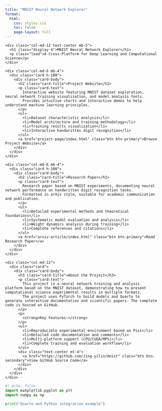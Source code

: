 ```yaml
---
title: "MNIST Neural Network Explorer"
format:
  html:
    css: styles.css
    toc: false
    page-layout: full
---
```


::: {.column-page}

<div class="container">
  <div class="row">
    <div class="col-md-12 text-center mb-5">
      <h1 class="display-4">MNIST Neural Network Explorer</h1>
      <p class="lead">A Cross-Platform for Deep Learning and Computational Science</p>
    </div>
  </div>
  
  <div class="row">
    <div class="col-md-6 mb-4">
      <div class="card h-100">
        <div class="card-body">
          <h2 class="card-title">Project Website</h2>
          <p class="card-text">
            Interactive website featuring MNIST dataset exploration, neural network training visualization, and model analysis tools.
            Provides intuitive charts and interactive demos to help understand machine learning principles.
          </p>
          <ul>
            <li>Dataset characteristic analysis</li>
            <li>Model architecture and training methodology</li>
            <li>Training results visualization</li>
            <li>Interactive handwritten digit recognition</li>
          </ul>
          <a href="project-page/index.html" class="btn btn-primary">Browse Project Website</a>
        </div>
      </div>
    </div>
    
    <div class="col-md-6 mb-4">
      <div class="card h-100">
        <div class="card-body">
          <h2 class="card-title">Research Paper</h2>
          <p class="card-text">
            Research paper based on MNIST experiments, documenting neural network performance on handwritten digit recognition tasks.
            Formatted in arXiv style, suitable for academic communication and publication.
          </p>
          <ul>
            <li>Detailed experimental methods and theoretical foundations</li>
            <li>Systematic model evaluation and analysis</li>
            <li>Weight dynamics analysis during training</li>
            <li>Complete references and citations</li>
          </ul>
          <a href="arxiv-article/index.html" class="btn btn-primary">Read Research Paper</a>
        </div>
      </div>
    </div>
  </div>
  
  <div class="row mt-4">
    <div class="col-md-12">
      <div class="card">
        <div class="card-body">
          <h3 class="card-title">About the Project</h3>
          <p class="card-text">
            This project is a neural network training and analysis platform based on the MNIST dataset, demonstrating how to present computational science experimental results in multiple formats.
            The project uses PyTorch to build models and Quarto to generate interactive documentation and scientific papers. The complete code is hosted on GitHub.
          </p>
          <p>
            <strong>Key Features:</strong>
          </p>
          <ul>
            <li>Reproducible experimental environment based on Pixi</li>
            <li>Detailed code documentation and comments</li>
            <li>Multi-platform support (CPU/CUDA/MPS)</li>
            <li>Complete training and evaluation workflow</li>
          </ul>
          <div class="text-center mt-4">
            <a href="https://github.com/Jing-yilin/mnist" class="btn btn-secondary">View GitHub Source Code</a>
          </div>
        </div>
      </div>
    </div>
  </div>
</div>

:::

```python
#| echo: false
import matplotlib.pyplot as plt
import numpy as np

print("Quarto and Python integration example")
``` 
